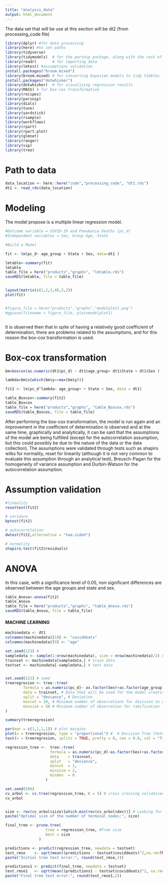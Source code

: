 ```yaml
---
title: "analysis_data"
output: html_document
---
```

The data set that will be use at this section will be dt2 (from processing_code file)
```r
library(dplyr) #for data processing
library(here) #to set paths
library(tidyverse)
library(tidymodels)  # for the parsnip package, along with the rest of tidymodels
library(readr)       # for importing data
library(lmtest) #assumptions validation
install.packages("broom.mixed")
library(broom.mixed) # for converting bayesian models to tidy tibbles
install.packages("dotwhisker")
library(dotwhisker)  # for visualizing regression results
library(MASS) # for box-cox transformation
library(recipes)
library(parsnip)
library(dials)
library(tune)
library(yardstick)
library(rsample)
library(workflows)
library(rpart)
library(rpart.plot)
library(glmnet)
library(ranger)
library(vip)
library(tree)
```
# Path to data
```r
data_location <- here::here("code","processing_code", "dt1.rds")
dt1 <- read_rds(data_location)
```
# Modeling
The model propose is a multiple linear regression model.
```r
#Outcome variable = COVID-19 and Pneumonia Deaths (pc_d)
#Independent variables = Sex, Group Age, State

#Build a Model

fit <- lm(pc_d~ age_group + State + Sex, data=dt1 )

lmtable<-summary(fit)
lmtable
table_file = here("products","graphs", "lmtable.rds")
saveRDS(lmtable, file = table_file)


layout(matrix(c(1,2,3,4),2,2)) 
plot(fit) 


#figure_file = here("products","graphs","modelplot1.png")
#ggsave(filename = figure_file, plot=modelplot1) 



```
It is observed then that in spite of having a relatively good coefficient of determination, there are problems related to the assumptions, and for this reason the box-cox transformation is used.

# Box-cox transformation

```r

bm=boxcox(as.numeric(dt1$pc_d) ~ dt1$age_group+ dt1$State + dt1$Sex )

lambda=bm$x[which(bm$y==max(bm$y))]

fit2 <- lm(pc_d^lambda~ age_group+ + State + Sex, data = dt1)

table_Boxcox<-summary(fit2)
table_Boxcox
table_file = here("products","graphs", "table_Boxcox.rds")
saveRDS(table_Boxcox, file = table_file)
```
After performing the box-cox transformation, the model is run again and an improvement in the coefficient of determination is observed and at the same time, graphically and analytically, it can be said that the assumptions of the model are being fulfilled (except for the autocorrelation assumption, but this could possibly be due to the nature of the data or the data collection). The assumptions were validated through tests such as shapiro wilks for normality, reset for linearity (although it is not very common to evaluate this assumption through an analytical test), Breusch-Pagan for the homogeneity of variance assumption and Durbin-Watson for the autocorrelation assumption.

# Assumption validation

```r
#lineality 
resettest(fit2)

# variance 
bptest(fit2)

# autocorrelation
dwtest(fit2,alternative = "two.sided")

# normality
shapiro.test(fit2$residuals)

```
# ANOVA

In this case, with a significance level of 0.05, non significant differences are observed between 
the age groups and state and sex.

```r
table_Anova<-anova(fit2)
table_Anova
table_file = here("products","graphs", "table_Anova.rds")
saveRDS(table_Anova, file = table_file)

```

#### MACHINE LEARNING ####
```r
machinedata <- dt1
colnames(machinedata)[10] <- "coviddeats"
colnames(machinedata)[9] <- "age"

set.seed(123) # 
sampledata <- sample(1:nrow(machinedata), size = nrow(machinedata)/2) # sample
trainset <- machinedata[sampledata,] # train data
testset <- machinedata[-sampledata,] # test data


set.seed(123) # seed
treeregresion <- tree::tree(
        formula = as.numeric(pc_d)~ as.factor(Sex)+as.factor(age_group), # Response variables and predictors variables
        data = trainset, # Data that will be used for the model creation 
        split = "deviance", # Deviation
        mincut = 20, # Minimum number of observations for division to occur
        minsize = 50 # Minimum number of observation for ramification
)

summary(treeregresion)

par(mar = c(1,1,1,1)) # plot margins
plot(x = treeregresion, type = "proportional") #  # Decision Tree (heterogeneity)
text(x = treeregresion, splits = TRUE, pretty = 0, cex = 0.8, col = "firebrick") #  Tree Label

regression_tree <-  tree::tree( 
                    formula = as.numeric(pc_d)~as.factor(Sex)+as.factor(age_group),
                    data    = trainset,
                    split   = "deviance",
                    mincut  = 1,
                    minsize = 2,
                    mindev  = 0
                  )

set.seed(500) 
cv_arbol <- cv.tree(regression_tree, K = 5) # cross crossing validation
cv_arbol


size <- rev(cv_arbol$size)[which.min(rev(cv_arbol$dev))] # Looking for the size
paste("Optimal size of the number of terminal nodes:", size)

final_tree <- prune.tree(
                  tree = regression_tree, #Tree size
                  best = size 
               )

predictions <- predict(regression_tree, newdata = testset)
test_rmse    <- sqrt(mean((predictions - testset$coviddeats)^2,na.rm=TRUE))
paste("Initial tree test error:", round(test_rmse,2))

predictions1 <- predict(final_tree, newdata = testset)
test_rmse1   <- sqrt(mean((predictions1 - testset$coviddeats)^2, na.rm=T))
paste("Final tree test error:", round(test_rmse1,2))
```

